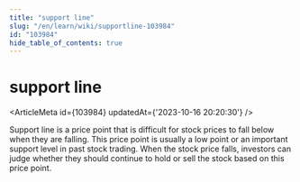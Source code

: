 ```yaml
---
title: "support line"
slug: "/en/learn/wiki/supportline-103984"
id: "103984"
hide_table_of_contents: true
---
```



<Breadcrumbs current="support line" />

# support line

<ArticleMeta id={103984} updatedAt={'2023-10-16 20:20:30'} />
<div className='border-solid border-b border-t-0 my-4 border-[var(--ifm-color-gray-300)]' />

Support line is a price point that is difficult for stock prices to fall below when they are falling. This price point is usually a low point or an important support level in past stock trading. When the stock price falls, investors can judge whether they should continue to hold or sell the stock based on this price point.
